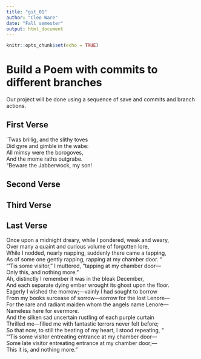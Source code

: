 ```yaml
---
title: "git_01"
author: "Cleo Ware"
date: "Fall semester"
output: html_document
---
```


```r
knitr::opts_chunk$set(echo = TRUE)
```
# Build a Poem with commits to different branches
Our project will be done using a sequence of save and commits and branch actions.
<!-- Do not modify or change any text in "!--" bracketed areas such as this --- these are instructions to
you, if you change any of this the git program will notice it and compromise your git merging strategy !-->

## First Verse 
<!--Put the first five lines of a poem by Lewis Carrol in this section!-->
`Twas brillig, and the slithy toves   
Did gyre and gimble in the wabe:   
All mimsy were the borogoves,   
And the mome raths outgrabe.      
"Beware the Jabberwock, my son!  

## Second Verse
<!--Put the first five lines of a poem by Robert Frost here!-->

## Third Verse
<!--Put the first two verses of The Walrus and the Carpenter here!-->

## Last Verse
<!--Put a short poem you created using chatGPT of 20 to 30 lines,here!-->

 Once upon a midnight dreary, while I pondered, weak and weary,  
Over many a quaint and curious volume of forgotten lore,  
While I nodded, nearly napping, suddenly there came a tapping,  
As of some one gently rapping, rapping at my chamber door. “  
“'Tis some visitor,” I muttered, “tapping at my chamber door—  
Only this, and nothing more.”  
Ah, distinctly I remember it was in the bleak December,   
And each separate dying ember wrought its ghost upon the floor.   
Eagerly I wished the morrow;—vainly I had sought to borrow    
From my books surcease of sorrow—sorrow for the lost Lenore—   
For the rare and radiant maiden whom the angels name Lenore—  
Nameless here for evermore.    
And the silken sad uncertain rustling of each purple curtain   
Thrilled me—filled me with fantastic terrors never felt before;   
So that now, to still the beating of my heart, I stood repeating, “  
“'Tis some visitor entreating entrance at my chamber door—   
Some late visitor entreating entrance at my chamber door;—   
This it is, and nothing more.”   